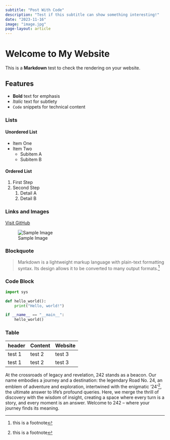 ```yaml
---
subtitle: "Post With Code"
description: "Test if this subtitle can show something interesting!"
date: "2023-11-16"
image: "image.jpg"
page-layout: article
---
```


# Welcome to My Website

This is a **Markdown** test to check the rendering on your website.

## Features

- **Bold** text for emphasis
- *Italic* text for subtlety
- `Code` snippets for technical content

### Lists

#### Unordered List

- Item One
- Item Two
  - Subitem A
  - Subitem B

#### Ordered List

1. First Step
2. Second Step
   1. Detail A
   2. Detail B

### Links and Images

[Visit GitHub](https://github.com)

![Sample Image](https://via.placeholder.com/150)

### Blockquote

> Markdown is a lightweight markup language with plain-text formatting syntax. Its design allows it to be converted to many output formats.[^1]

### Code Block

```python
import sys

def hello_world():
    print("Hello, world!")

if __name__ == "__main__":
    hello_world()
```

### Table
| header | Content | Website |
| ------ | ------- | ------- |
| test 1 | test 2 | test 3 |
| test 1 | test 2 | test 3 |

At the crossroads of legacy and revelation, 242 stands as a beacon. Our name embodies a journey and a destination: the legendary Road No. 24, an emblem of adventure and exploration, intertwined with the enigmatic '24'[^1], the ultimate answer to life's profound queries. Here, we merge the thrill of discovery with the wisdom of insight, creating a space where every turn is a story, and every moment is an answer. Welcome to 242 – where your journey finds its meaning.

[^1]: this is a footnote